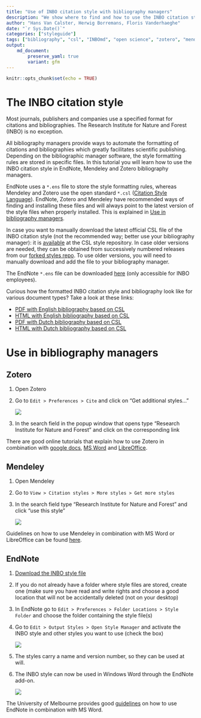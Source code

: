 ```yaml
---
title: "Use of INBO citation style with bibliography managers"
description: "We show where to find and how to use the INBO citation style in bibliography managers"
author: "Hans Van Calster, Herwig Borremans, Floris Vanderhaeghe"
date: "`r Sys.Date()`"
categories: ["styleguide"]
tags: ["bibliography", "csl", "INBOmd", "open science", "zotero", "mendeley", "endnote"]
output: 
    md_document:
        preserve_yaml: true
        variant: gfm
---
```


```r
knitr::opts_chunk$set(echo = TRUE)
```


# The INBO citation style

Most journals, publishers and companies use a specified format for citations and bibliographies.
The Research Institute for Nature and Forest (INBO) is no exception.

All bibliography managers provide ways to automate the formatting of citations and bibliographies which greatly facilitates scientific publishing.
Depending on the bibliographic manager software, the style formatting rules are stored in specific files.
In this tutorial you will learn how to use the INBO citation style in EndNote, Mendeley and Zotero bibliography managers.

EndNote uses a `*.ens` file to store the style formatting rules, whereas Mendeley and Zotero use the open standard `*.csl` ([Citation Style Language](https://citationstyles.org/)).
EndNote, Zotero and Mendeley have recommended ways of finding and installing these files and will always point to the latest version of the style files when properly installed.
This is explained in [Use in bibliography managers].

In case you want to manually download the latest official CSL file of the INBO citation style (not the recommended way; better use your bibliography manager): it is [available](https://github.com/citation-style-language/styles/blob/master/research-institute-for-nature-and-forest.csl) at the CSL style repository.
In case older versions are needed, they can be obtained from successively numbered releases from our [forked styles repo](https://github.com/inbo/styles/releases).
To use older versions, you will need to manually download and add the file to your bibliography manager.

The EndNote `*.ens` file can be downloaded [here](https://sites.google.com/a/inbo.be/intranet/ondersteuning/bibliotheek/endnote-informatie/endnotehuisstijl) (only accessible for INBO employees).

Curious how the formatted INBO citation style and bibliography look like for various document types?
Take a look at these links:

- [PDF with English bibliography based on CSL](https://inbomd-examples.netlify.app/citation_style/en/citation_style_csl.pdf)
- [HTML with English bibliography based on CSL](https://inbomd-examples.netlify.app/citation_style/en/index.html)
- [PDF with Dutch bibliography based on CSL](https://inbomd-examples.netlify.app/citation_style/nl/citation_style_csl.pdf)
- [HTML with Dutch bibliography based on CSL](https://inbomd-examples.netlify.app/citation_style/nl/index.html)


# Use in bibliography managers


## Zotero

1. Open Zotero
1. Go to `Edit > Preferences > Cite` and click on "Get additional styles..."

    ![](zotero_styles.png)

1. In the search field in the popup window that opens type "Research Institute for Nature and Forest" and click on the corresponding link


There are good online tutorials that explain how to use Zotero in combination with [google docs](https://www.zotero.org/support/google_docs), [MS Word](https://www.zotero.org/support/word_processor_plugin_usage) and [LibreOffice](https://www.zotero.org/support/libreoffice_writer_plugin_usage). 

## Mendeley

1. Open Mendeley
1. Go to `View > Citation styles > More styles > Get more styles`
1. In the search field type "Research Institute for Nature and Forest" and click "use this style"

    ![](mendeley_styles.png)

Guidelines on how to use Mendeley in combination with MS Word or LibreOffice can be found [here](https://www.mendeley.com/guides/using-citation-editor).

## EndNote

1. [Download the INBO style file](https://sites.google.com/a/inbo.be/intranet/ondersteuning/bibliotheek/endnote-informatie/endnotehuisstijl)
1. If you do not already have a folder where style files are stored, create one (make sure you have read and write rights and choose a good location that will not be accidentally deleted (not on your desktop)
1. In EndNote go to `Edit > Preferences > Folder Locations > Style Folder` and
choose the folder containing the style file(s)
1. Go to `Edit > Output Styles > Open Style Manager` and activate the INBO style and other styles you want to use (check the box)

    ![](endnote_styles.png)

1. The styles carry a name and version number, so they can be used at will.
1. The INBO style can now be used in Windows Word through the EndNote add-on.

    ![](endnote_word.png)

The University of Melbourne provides good [guidelines](https://unimelb.libguides.com/c.php?g=403235&p=2744645) on how to use EndNote in combination with MS Word.
